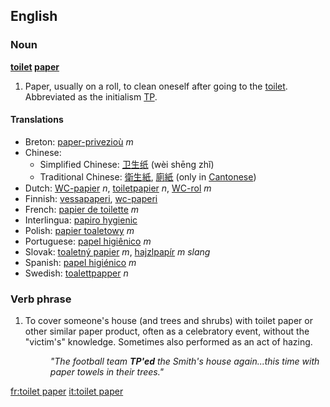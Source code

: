 ==English==

===Noun===
'''[[toilet]] [[paper]]'''
# Paper, usually on a roll, to clean oneself after going to the [[toilet]].  Abbreviated as the initialism [[TP]].

====Translations====
*Breton: [[paper-privezioù]] ''m''
*Chinese:
**Simplified Chinese: [[卫生]][[纸]] (wèi shēng zhǐ)
**Traditional Chinese: [[衛生]][[紙]], [[廁]][[紙]] (only in [[Cantonese]])
*Dutch: [[WC-papier]] ''n'', [[toiletpapier]] ''n'', [[WC-rol]] ''m''
*Finnish: [[vessapaperi]], [[wc-paperi]]
*French: [[papier de toilette]] ''m''
*Interlingua: [[papiro hygienic]]
*Polish: [[papier toaletowy]] ''m''
*Portuguese: [[papel higiênico]] ''m''
*Slovak: [[toaletný papier]] ''m'', [[hajzlpapír]] ''m slang''
*Spanish: [[papel higiénico]] ''m''
*Swedish: [[toalettpapper]] ''n''

===Verb phrase===
{{en-infl-reg-consonant|toilet paper||}}
# To cover someone's house (and trees and shrubs) with toilet paper or other similar paper product, often as a celebratory event, without the "victim's" knowledge.  Sometimes also performed as an act of hazing.
#:''"The football team '''TP'ed''' the Smith's house again...this time with paper towels in their trees."''

[[fr:toilet paper]]
[[it:toilet paper]]